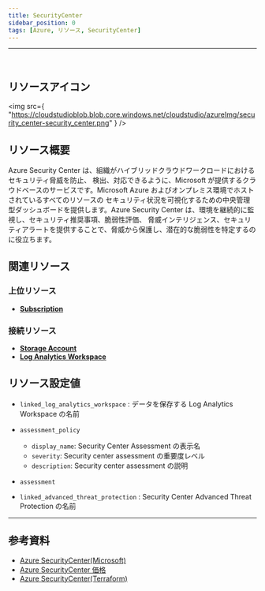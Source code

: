 ```yaml
---
title: SecurityCenter
sidebar_position: 0
tags: [Azure, リソース, SecurityCenter]
---
```


<hr />
<br />

## リソースアイコン

<img
    src={
        "https://cloudstudioblob.blob.core.windows.net/cloudstudio/azureImg/security_center-security_center.png"
    }
/>

## リソース概要

Azure Security Center は、組織がハイブリッドクラウドワークロードにおけるセキュリティ脅威を防止、
検出、対応できるように、Microsoft が提供するクラウドベースのサービスです。Microsoft Azure およびオンプレミス環境でホストされているすべてのリソースの
セキュリティ状況を可視化するための中央管理型ダッシュボードを提供します。Azure Security Center は、環境を継続的に監視し、セキュリティ推奨事項、脆弱性評価、
脅威インテリジェンス、セキュリティアラートを提供することで、脅威から保護し、潜在的な脆弱性を特定するのに役立ちます。

## 関連リソース

### 上位リソース

-   [**Subscription**](https://docs.cstudio.app/ja/docs/resource/azure/Base/Subscription)

### 接続リソース

-   [**Storage Account**](https://docs.cstudio.app/ja/docs/resource/azure/Storage/StorageAccount)
-   [**Log Analytics Workspace**](https://docs.cstudio.app/ja/docs/resource/azure/LogAnalytics/LogAnalyticsWorkspace)

## リソース設定値

-   `linked_log_analytics_workspace` : データを保存する Log Analytics Workspace の名前

-   `assessment_policy`

    -   `display_name`: Security Center Assessment の表示名
    -   `severity`: Security center assessment の重要度レベル
    -   `description`: Security center assessment の説明

-   `assessment`

-   `linked_advanced_threat_protection` : Security Center Advanced Threat Protection の名前

---

## 参考資料

-   [Azure SecurityCenter(Microsoft)](https://learn.microsoft.com/ko-kr/azure/defender-for-cloud/defender-for-cloud-introduction)
-   [Azure SecurityCenter 価格](https://azure.microsoft.com/ko-kr/pricing/details/defender-for-cloud/)
-   [Azure SecurityCenter(Terraform)](https://registry.terraform.io/providers/hashicorp/azurerm/latest/docs/resources/security_center_workspace)
